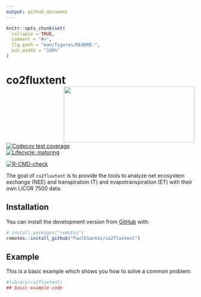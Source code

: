 ```yaml
---
output: github_document
---
```


<!-- README.md is generated from README.Rmd. Please edit that file -->

```r
knitr::opts_chunk$set(
  collapse = TRUE,
  comment = "#>",
  fig.path = "man/figures/README-",
  out.width = "100%"
)
```

# co2fluxtent <a href='https://github.com/PaulESantos/co2fluxtent'><img src='man/figures/tent.jfif' align="right" height="150" width="350" /></a>

<!-- badges: start -->

[![Codecov test coverage](https://codecov.io/gh/r-lib/lifecycle/branch/master/graph/badge.svg)](https://codecov.io/gh/r-lib/lifecycle?branch=master)  
[![Lifecycle: maturing](https://img.shields.io/badge/lifecycle-maturing-blue.svg)](https://lifecycle.r-lib.org/articles/stages.html#maturing)

[![R-CMD-check](https://github.com/PaulESantos/rmblflux/workflows/R-CMD-check/badge.svg)](https://github.com/PaulESantos/rmblflux/actions)
<!-- badges: end -->

The goal of  `co2fluxtent` is to provide the tools to analyze net ecosystem exchange (NEE) and transpiration (T) and evapotranspiration (ET) with their own LiCOR 7500 data.

## Installation

You can install the development version from [GitHub](https://github.com/) with:

``` r
# install.packages("remotes")
remotes::install_github("PaulESantos/co2fluxtent")
```
## Example

This is a basic example which shows you how to solve a common problem:

```r
#library(co2fluxtent)
## basic example code
```

